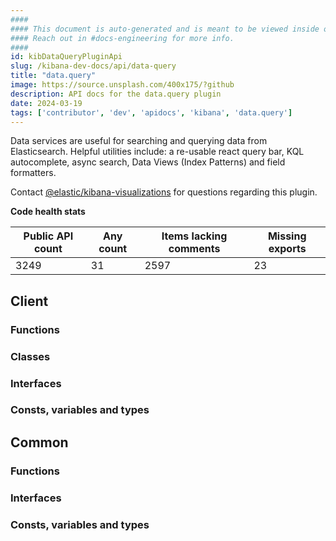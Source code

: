 ```yaml
---
####
#### This document is auto-generated and is meant to be viewed inside our experimental, new docs system.
#### Reach out in #docs-engineering for more info.
####
id: kibDataQueryPluginApi
slug: /kibana-dev-docs/api/data-query
title: "data.query"
image: https://source.unsplash.com/400x175/?github
description: API docs for the data.query plugin
date: 2024-03-19
tags: ['contributor', 'dev', 'apidocs', 'kibana', 'data.query']
---
```


Data services are useful for searching and querying data from Elasticsearch. Helpful utilities include: a re-usable react query bar, KQL autocomplete, async search, Data Views (Index Patterns) and field formatters.

Contact [@elastic/kibana-visualizations](https://github.com/orgs/elastic/teams/kibana-visualizations) for questions regarding this plugin.

**Code health stats**

| Public API count  | Any count | Items lacking comments | Missing exports |
|-------------------|-----------|------------------------|-----------------|
| 3249 | 31 | 2597 | 23 |

## Client

### Functions
<DocDefinitionList data={dataQueryObj.client.functions}/>

### Classes
<DocDefinitionList data={dataQueryObj.client.classes}/>

### Interfaces
<DocDefinitionList data={dataQueryObj.client.interfaces}/>

### Consts, variables and types
<DocDefinitionList data={dataQueryObj.client.misc}/>

## Common

### Functions
<DocDefinitionList data={dataQueryObj.common.functions}/>

### Interfaces
<DocDefinitionList data={dataQueryObj.common.interfaces}/>

### Consts, variables and types
<DocDefinitionList data={dataQueryObj.common.misc}/>

